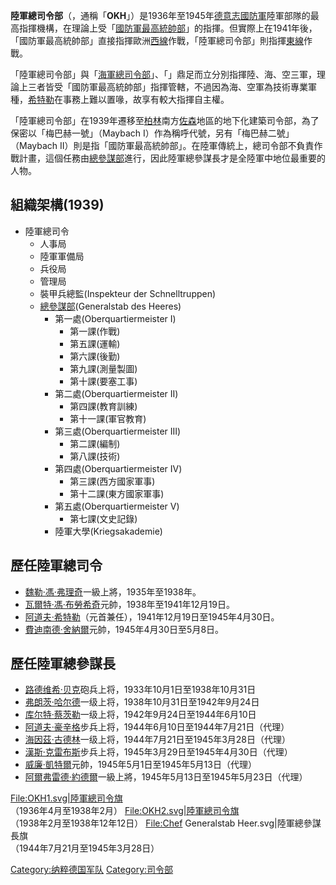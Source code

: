 {{Unreferenced|time=2013-01-03T00:53:37+00:00 }}
{{noteTA
|T =  zh-cn:德国国防军陆军总司令部; zh-sg:德国国防军陆军总司令部; zh-hk:德國國防軍陸軍總司令部; zh-mo:德國國防軍陸軍總司令部; zh-tw:陸軍總司令部 (德國國防軍);
|1 =  zh-cn:国防军总司令部; zh-sg:国防军总司令部; zh-hk:國防軍總司令部; zh-mo:國防軍總司令部; zh-tw:國防軍最高統帥部;
}}
{{Refimprove|time=2018-07-06T17:06:47+00:00}}
{{Infobox military unit
|unit_name        = 陸軍總司令部<br>Oberkommando des Heeres
|native_name      = 
|image            = OKH2.svg
|image_size       = 150px
|caption          = 總司令旗 1938 to 1942
|start_date       = 1935
|country          = {{flag|納粹德國|name=納粹德國}}
|allegiance       = 
|branch           = [[File:Balkenkreuz.svg|20px]] [[德意志國防軍|德意志國防軍]]
|type             = 總司令部
|role             = 
|size             = 
|command_structure= [[國防軍最高統帥部|國防軍最高統帥部]] 
|nickname         = OKH
|patron           =
|motto            =
|colors           =
|colors_label     =
|march            =
|mascot           =
|equipment        =
|equipment_label  =
|battles          = 
|anniversaries    = 
|decorations      = 
|battle_honours   = 
|website          = 
|disbanded        = 23 May 1945
<!-- Commanders -->
|commander1        = 
|commander1_label  =
|commander2        = 
|commander2_label  = 
|commander3        = 
|commander3_label  = 
|notable_commanders= 
<!-- Insignia -->
|identification_symbol        = [[File:Chef_Generalstab_Heer.svg|50px]]
|identification_symbol_label  = 總參謀長旗 1944-45
|identification_symbol_2      = [[File:OKH2.svg|50px]]
|identification_symbol_2_label= 總司令旗 1938-42
}}
'''陸軍總司令部'''（{{lang-de|'''Oberkommando des Heeres'''}}，通稱「'''OKH'''」）是1936年至1945年[[德意志國防軍|德意志國防軍]]陸軍部隊的最高指揮機構，在理論上受「[[國防軍最高統帥部|國防軍最高統帥部]]」的指揮。但實際上在1941年後，「國防軍最高統帥部」直接指揮歐洲[[西方戰線_(第二次世界大戰)|西線]]作戰，「陸軍總司令部」則指揮[[蘇德戰爭|東線]]作戰。

「陸軍總司令部」與「[[海軍總司令部_(德國國防軍)|海軍總司令部]]」、「{{link-de|空軍總司令部 (德國國防軍)|Oberkommando der Luftwaffe|空軍總司令部}}」鼎足而立分別指揮陸、海、空三軍，理論上三者皆受「國防軍最高統帥部」指揮管轄，不過因為海、空軍為技術專業軍種，[[希特勒|希特勒]]在事務上難以置喙，故享有較大指揮自主權。

「陸軍總司令部」在1939年遷移至[[柏林|柏林]]南方[[佐森|佐森]]地區的地下化建築司令部，為了保密以「梅巴赫一號」（Maybach I）作為稱呼代號，另有「梅巴赫二號」（Maybach II）則是指「國防軍最高統帥部」。在陸軍傳統上，總司令部不負責作戰計畫，這個任務由[[德國總參謀部|總參謀部]]進行，因此陸軍總參謀長才是全陸軍中地位最重要的人物。
== 組織架構(1939) ==
* 陸軍總司令
** 人事局
** 陸軍軍備局
** 兵役局
** 管理局
** 裝甲兵總監(Inspekteur der Schnelltruppen)
** [[德國總參謀部|總參謀部]](Generalstab des Heeres)
*** 第一處(Oberquartiermeister I)
**** 第一課(作戰)
**** 第五課(運輸)
**** 第六課(後勤)
**** 第九課(測量製圖)
**** 第十課(要塞工事)
*** 第二處(Oberquartiermeister II)
**** 第四課(教育訓練)
**** 第十一課(軍官教育)
*** 第三處(Oberquartiermeister III)
**** 第二課(編制)
**** 第八課(技術)
*** 第四處(Oberquartiermeister IV)
**** 第三課(西方國家軍事)
**** 第十二課(東方國家軍事)
*** 第五處(Oberquartiermeister V)
**** 第七課(文史記錄)
*** 陸軍大學(Kriegsakademie)

== 歷任陸軍總司令 ==

* [[魏勒·馮·弗理奇|魏勒·馮·弗理奇]]一級上將，1935年至1938年。
* [[瓦爾特·馮·布勞希奇|瓦爾特·馮·布勞希奇]]元帥，1938年至1941年12月19日。
* [[阿道夫·希特勒|阿道夫·希特勒]]（元首兼任），1941年12月19日至1945年4月30日。
* [[費迪南德·舍納爾|費迪南德·舍納爾]]元帥，1945年4月30日至5月8日。

== 歷任陸軍總參謀長 ==
* [[路德维希·贝克|路德维希·贝克]]砲兵上将，1933年10月1日至1938年10月31日
* [[弗朗茨·哈尔德|弗朗茨·哈尔德]]一级上将，1938年10月31日至1942年9月24日
* [[库尔特·蔡茨勒|库尔特·蔡茨勒]]一级上将，1942年9月24日至1944年6月10日
* [[阿道夫·豪辛格|阿道夫·豪辛格]]步兵上将，1944年6月10日至1944年7月21日（代理） 
* [[海因茲·古德林|海因茲·古德林]]一级上将，1944年7月21日至1945年3月28日（代理）
* [[漢斯·克雷布斯|漢斯·克雷布斯]]步兵上将，1945年3月29日至1945年4月30日（代理）
* [[威廉·凱特爾|威廉·凱特爾]]元帥，1945年5月1日至1945年5月13日（代理）
* [[阿爾弗雷德·約德爾|阿爾弗雷德·約德爾]]一級上將，1945年5月13日至1945年5月23日（代理）

<gallery>
File:OKH1.svg|陸軍總司令旗<BR />（1936年4月至1938年2月）
File:OKH2.svg|陸軍總司令旗<BR />（1938年2月至1938年12年12日）
File:Chef Generalstab Heer.svg|陸軍總參謀長旗<BR />（1944年7月21月至1945年3月28日）
</gallery>

{{Authority control}}
[[Category:纳粹德国军队|Category:纳粹德国军队]]
[[Category:司令部|Category:司令部]]